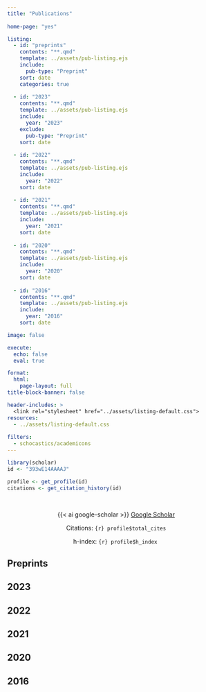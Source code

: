 ```yaml
---
title: "Publications" 
  
home-page: "yes"

listing: 
  - id: "preprints"
    contents: "**.qmd"
    template: ../assets/pub-listing.ejs
    include: 
      pub-type: "Preprint"
    sort: date
    categories: true
    
  - id: "2023"
    contents: "**.qmd"
    template: ../assets/pub-listing.ejs
    include: 
      year: "2023"
    exclude:
      pub-type: "Preprint"
    sort: date
    
  - id: "2022"
    contents: "**.qmd"
    template: ../assets/pub-listing.ejs
    include: 
      year: "2022"
    sort: date
    
  - id: "2021"
    contents: "**.qmd"
    template: ../assets/pub-listing.ejs
    include: 
      year: "2021"
    sort: date
    
  - id: "2020"
    contents: "**.qmd"
    template: ../assets/pub-listing.ejs
    include: 
      year: "2020"
    sort: date
    
  - id: "2016"
    contents: "**.qmd"
    template: ../assets/pub-listing.ejs
    include: 
      year: "2016"
    sort: date

image: false

execute:
  echo: false
  eval: true

format: 
  html: 
    page-layout: full
title-block-banner: false

header-includes: >
  <link rel="stylesheet" href="../assets/listing-default.css">
resources:
  - ../assets/listing-default.css
  
filters:
  - schocastics/academicons
---
```


```r
library(scholar)
id <- "393wE14AAAAJ"

profile <- get_profile(id)
citations <- get_citation_history(id)
```

 

::: {style="text-align: center"}
{{< ai google-scholar >}} [Google Scholar](https://scholar.google.com/citations?user=393wE14AAAAJ&hl=en){target="_blank"}

Citations: `{r} profile$total_cites`

h-index: `{r} profile$h_index` 
:::

## Preprints {style="text-align: left"}

::: {#preprints}
:::

## 2023 {style="text-align: left"}

::: {#2023}
:::

## 2022 {style="text-align: left"}

::: {#2022}
:::

## 2021 {style="text-align: left"}

::: {#2021}
:::

## 2020 {style="text-align: left"}

::: {#2020}
:::

## 2016 {style="text-align: left"}

::: {#2016}
:::
